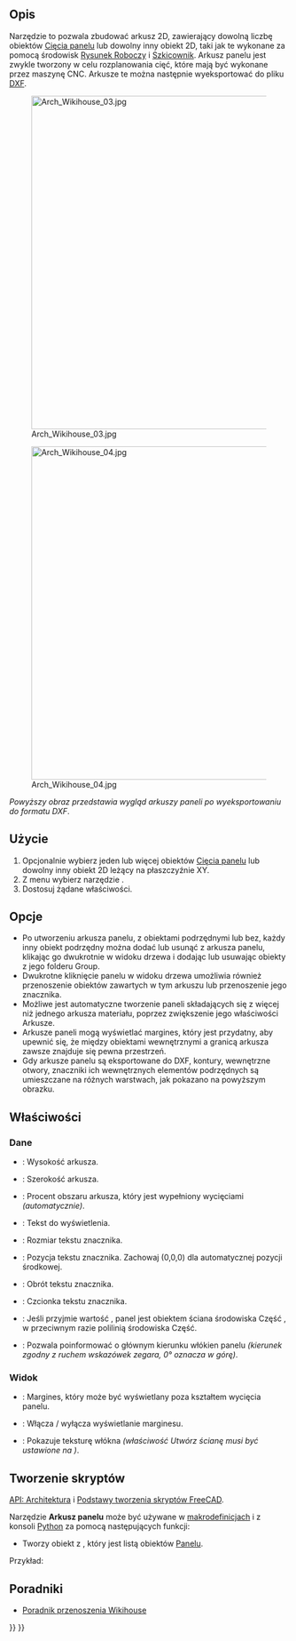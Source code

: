 <languages/>

{{Docnav/pl
|[[Arch_Panel_Cut/pl|Cięcie panelu]]
|[[Arch_Nest/pl|Zagnieżdżanie]]
|[[BIM_Workbench/pl|środowisko pracy BIM]]
|IconL=Arch_Panel_Cut.svg
|IconR=Arch_Nest.svg
|IconC=Workbench_BIM.svg 
}}

{{VeryImportantMessage|POLECENIE TO JEST CZĘŚCIĄ ZINTEGROWANEGO środowiska pracy [[BIM_Workbench/pl|BIM]] w V1.0<br>
Ta strona została zaktualizowana dla tej wersji.}}

{{GuiCommand/pl
|Name=Arch Panel Sheet
|Name/pl=BIM: Arkusz panelu
|MenuLocation=Narzędzia → Narzędzia panelu → Arkusz panelu
|Workbenches=[[BIM_Workbench/pl|BIM]]
|Shortcut={{KEY|P}} {{KEY|S}}
|Version=0.17
|SeeAlso=[[Arch_Panel/pl|Panel]], [[Arch_Panel_Cut/pl|Cięcie panelu]], [[Arch_Nest/pl|Zagnieżdżanie]]
}}

<span id="Description"></span>
==Opis==

Narzędzie to pozwala zbudować arkusz 2D, zawierający dowolną liczbę obiektów [[Arch_Panel_Cut/pl|Cięcia panelu]] lub dowolny inny obiekt 2D, taki jak te wykonane za pomocą środowisk [[Draft_Workbench/pl|Rysunek Roboczy]] i [[Sketcher_Workbench/pl|Szkicownik]]. Arkusz panelu jest zwykle tworzony w celu rozplanowania cięć, które mają być wykonane przez maszynę CNC. Arkusze te można następnie wyeksportować do pliku [[Draft_DXF/pl|DXF]].

[[Image:Arch Wikihouse 03.jpg|600px]] 

[[Image:Arch Wikihouse 04.jpg|600px]] 

''Powyższy obraz przedstawia wygląd arkuszy paneli po wyeksportowaniu do formatu DXF''.

<span id="Usage"></span>
==Użycie==

# Opcjonalnie wybierz jeden lub więcej obiektów [[Arch_Panel_Cut/pl|Cięcia panelu]] lub dowolny inny obiekt 2D leżący na płaszczyźnie XY.
# Z menu wybierz narzędzie {{MenuCommand|Narzędzia → Narzędzia panelu → [[Image:Arch_Panel_Sheet.svg|16px]] '''Arkusz panelu'''}}.
# Dostosuj żądane właściwości.

<span id="Options"></span>
==Opcje==

* Po utworzeniu arkusza panelu, z obiektami podrzędnymi lub bez, każdy inny obiekt podrzędny można dodać lub usunąć z arkusza panelu, klikając go dwukrotnie w widoku drzewa i dodając lub usuwając obiekty z jego folderu Group.
* Dwukrotne kliknięcie panelu w widoku drzewa umożliwia również przenoszenie obiektów zawartych w tym arkuszu lub przenoszenie jego znacznika.
* Możliwe jest automatyczne tworzenie paneli składających się z więcej niż jednego arkusza materiału, poprzez zwiększenie jego właściwości Arkusze.
* Arkusze paneli mogą wyświetlać margines, który jest przydatny, aby upewnić się, że między obiektami wewnętrznymi a granicą arkusza zawsze znajduje się pewna przestrzeń.
* Gdy arkusze panelu są eksportowane do DXF, kontury, wewnętrzne otwory, znaczniki ich wewnętrznych elementów podrzędnych są umieszczane na różnych warstwach, jak pokazano na powyższym obrazku.

<span id="Properties"></span>
==Właściwości==

<span id="Data"></span>
===Dane===

* {{PropertyData|Wysokość}}: Wysokość arkusza.
* {{PropertyData|Szerokość}}: Szerokość arkusza.
* {{PropertyData|Współczynnik wypełnienia}}: Procent obszaru arkusza, który jest wypełniony wycięciami ''(automatycznie)''.
* {{PropertyData|Tekst Tagu}}: Tekst do wyświetlenia.
* {{PropertyData|Rozmiar Tagu}}: Rozmiar tekstu znacznika.
* {{PropertyData|Pozycja Tagu}}: Pozycja tekstu znacznika. Zachowaj (0,0,0) dla automatycznej pozycji środkowej.
* {{PropertyData|Obrót Tagu}}: Obrót tekstu znacznika.
* {{PropertyData|Plik czcionki}}: Czcionka tekstu znacznika.
* {{PropertyData|Utwórz ścianę}}: Jeśli przyjmie wartość {{True/pl}}, panel jest obiektem ściana środowiska Część , w przeciwnym razie polilinią środowiska Część.
* {{PropertyData|Kierunek ziarna}}: Pozwala poinformować o głównym kierunku włókien panelu ''(kierunek zgodny z ruchem wskazówek zegara, 0° oznacza w górę)''.

<span id="View"></span>
===Widok===

* {{PropertyView|Margines}}: Margines, który może być wyświetlany poza kształtem wycięcia panelu.
* {{PropertyView|Pokaż Margines}}: Włącza / wyłącza wyświetlanie marginesu.
* {{PropertyView|Show Grain}}: Pokazuje teksturę włókna ''(właściwość Utwórz ścianę musi być ustawione na {{True/pl}})''.

<span id="Scripting"></span>
==Tworzenie skryptów==

{{Emphasis|Zobacz również:}} [[Arch_API/pl|API: Architektura]] i [[FreeCAD_Scripting_Basics/pl|Podstawy tworzenia skryptów FreeCAD]].

Narzędzie '''Arkusz panelu''' może być używane w [[Macros/pl|makrodefinicjach]] i z konsoli [[Python/pl|Python]] za pomocą następujących funkcji:

{{Code|code=
Sheet = makePanelSheet(panels=[], name="PanelSheet")
}}

* Tworzy obiekt {{incode|Sheet}} z {{incode|panels}}, który jest listą obiektów [[Arch_Panel/pl|Panelu]].

Przykład:

{{Code|code=
import FreeCAD, Draft, Arch

Rect = Draft.makeRectangle(500, 200)
Polygon = Draft.makePolygon(5, 750)

p1 = FreeCAD.Vector(1000, 0, 0)
p2 = FreeCAD.Vector(2000, 400, 0)
p3 = FreeCAD.Vector(1250, 800, 0)
Wire = Draft.makeWire([p1, p2, p3], closed=True)

Panel1 = Arch.makePanel(Rect, thickness=36)
Panel2 = Arch.makePanel(Polygon, thickness=36)
Panel3 = Arch.makePanel(Wire, thickness=36)
FreeCAD.ActiveDocument.recompute()

Cut1 = Arch.makePanelCut(Panel1)
Cut2 = Arch.makePanelCut(Panel2)
Cut3 = Arch.makePanelCut(Panel3)
Cut1.ViewObject.LineWidth = 3
Cut2.ViewObject.LineWidth = 3
Cut3.ViewObject.LineWidth = 3
FreeCAD.ActiveDocument.recompute()

Sheet = Arch.makePanelSheet([Cut1, Cut2, Cut3])
}}

<span id="Tutorials"></span>
==Poradniki==

* [[Wikihouse_porting_tutorial/pl|Poradnik przenoszenia Wikihouse]]


{{Docnav/pl
|[[Arch_Panel_Cut/pl|Cięcie panelu]]
|[[Arch_Nest/pl|Zagnieżdżanie]]
|[[BIM_Workbench/pl|środowisko pracy BIM]]
|IconL=Arch_Panel_Cut.svg
|IconR=Arch_Nest.svg
|IconC=Workbench_BIM.svg 
}}

{{BIM_Tools_navi{{#translation:}}}}
{{Userdocnavi{{#translation:}}}}